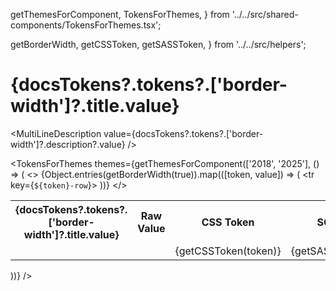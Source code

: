   getThemesForComponent,
  TokensForThemes,
} from '../../src/shared-components/TokensForThemes.tsx';

  getBorderWidth,
  getCSSToken,
  getSASSToken,
} from '../../src/helpers';

<Meta title="Tokens/Border Width" />

# {docsTokens?.tokens?.['border-width']?.title.value}

<MultiLineDescription value={docsTokens?.tokens?.['border-width']?.description?.value} />

<TokensForThemes
  themes={getThemesForComponent(['2018', '2025'], () => (
    <table>
      <tbody>
        <>
          <tr>
            <th>{docsTokens?.tokens?.['border-width']?.title.value}</th>
            <th>Raw Value</th>
            <th>CSS Token</th>
            <th>SCSS Token</th>
            <th>JS Token</th>
          </tr>
          {Object.entries(getBorderWidth(true)).map(([token, value]) => (
            <tr key={`${token}-row`}>
              <td>
                <BorderWidth className={token.toLowerCase()} value={value}  />
              </td>
              <td>
                <CopyRawCssPropValue value={token.toLowerCase()} cssProperty="border-width"/>
              </td>
              <td>
                <CopyToClipBoard value={getCSSToken(token)}>
                  {getCSSToken(token)}
                </CopyToClipBoard>
              </td>
              <td>
                <CopyToClipBoard value={getSASSToken(token)}>
                  {getSASSToken(token)}
                </CopyToClipBoard>
              </td>
              <td>
                <CopyToClipBoard value={token}>
                  {token}
                </CopyToClipBoard>
              </td>
            </tr>
          ))}
        </>
      </tbody>
    </table>
  ))}
/>
